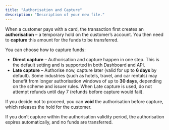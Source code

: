 ```yaml
---
title: "Authorisation and Capture"
description: "Description of your new file."
---
```


When a customer pays with a card, the transaction first creates an **authorisation** – a temporary hold on the customer’s account. You then need to **capture** this amount for the funds to be transferred.

You can choose how to capture funds:

- **Direct capture** – Authorisation and capture happen in one step. This is the default setting and is supported in both Dashboard and API.
- **Late capture** – Authorise now, capture later (valid for up to **6 days** by default). Some industries (such as hotels, travel, and car rentals) may benefit from longer authorisation windows of up to **30 days**, depending on the scheme and issuer rules. When Late capture is used, do not attempt refunds until day 7 (refunds before capture would fail).

If you decide not to proceed, you can **void** the authorisation before capture, which releases the hold for the customer.

If you don’t capture within the authorisation validity period, the authorisation expires automatically, and no funds are transferred.